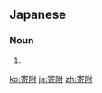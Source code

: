 ==Japanese==
{{ja-kanjitab|き|ふ|yomi=on}}

===Noun===
{{ja-noun|きふ}}
# {{alternative spelling of|寄付|lang=ja}}

[[ko:寄附]]
[[ja:寄附]]
[[zh:寄附]]